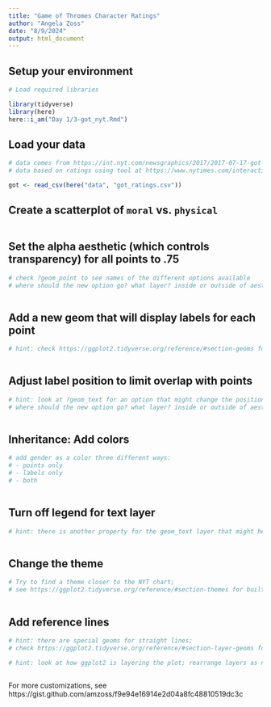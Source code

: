 ```yaml
---
title: "Game of Thromes Character Ratings"
author: "Angela Zoss"
date: "8/9/2024"
output: html_document
---
```


## Setup your environment

```r

# Load required libraries

library(tidyverse)
library(here)
here::i_am("Day 1/3-got_nyt.Rmd")

```

## Load your data

```r

# data comes from https://int.nyt.com/newsgraphics/2017/2017-07-17-got-matrix/mean.json
# data based on ratings using tool at https://www.nytimes.com/interactive/2017/08/09/upshot/game-of-thrones-chart.html

got <- read_csv(here("data", "got_ratings.csv"))

```

## Create a scatterplot of `moral` vs. `physical`

```r



```

## Set the alpha aesthetic (which controls transparency) for all points to .75

```r

# check ?geom_point to see names of the different options available
# where should the new option go? what layer? inside or outside of aesthetics?



```

## Add a new geom that will display labels for each point

```r

# hint: check https://ggplot2.tidyverse.org/reference/#section-geoms for all geom options



```

## Adjust label position to limit overlap with points

```r

# hint: look at ?geom_text for an option that might change the position slightly
# where should the new option go? what layer? inside or outside of aesthetics?



```

## Inheritance: Add colors

```r

# add gender as a color three different ways:
# - points only
# - labels only
# - both



```

## Turn off legend for text layer

```r

# hint: there is another property for the geom_text layer that might help



```

## Change the theme

```r
# Try to find a theme closer to the NYT chart;
# see https://ggplot2.tidyverse.org/reference/#section-themes for built-in themes



```

## Add reference lines

```r
# hint: there are special geoms for straight lines;
# check https://ggplot2.tidyverse.org/reference/#section-layer-geoms for all geom options

# hint: look at how ggplot2 is layering the plot; rearrange layers as needed



```

For more customizations, see https://gist.github.com/amzoss/f9e94e16914e2d04a8fc48810519dc3c